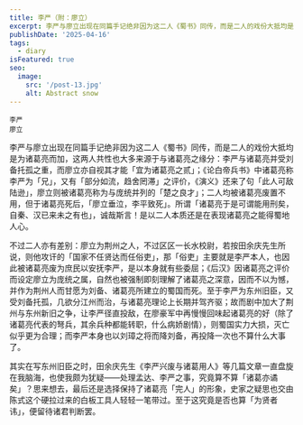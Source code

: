 ```yaml
---
title: 李严（附：廖立）
excerpt: 李严与廖立出现在同篇手记绝非因为这二人《蜀书》同传，而是二人的戏份大抵均是为诸葛亮而加，这两人共性也大多来源于与诸葛亮之缘分。
publishDate: '2025-04-16'
tags:
  - diary
isFeatured: true
seo:
  image:
    src: '/post-13.jpg'
    alt: Abstract snow
---
```



<div class="flex justify-evenly sm:flex-row flex-col">
  <div class="flex flex-col items-center">
    <RadarChart client:load data={[81, 53, 84, 80, 47]} maxValues={[100, 100, 100, 100, 100]} labels={['统御', '气运', '武勇', '智略', '魅力']} />
    <small class="indent-0">李严</small>
  </div>
  <div class="flex flex-col items-center">
    <RadarChart client:load data={[69, 42, 63, 96, 31]} maxValues={[100, 100, 100, 100, 100]} labels={['统御', '气运', '武勇', '智略', '魅力']} />
    <small class="indent-0">廖立</small>
  </div>
</div>

李严与廖立出现在同篇手记绝非因为这二人《蜀书》同传，而是二人的戏份大抵均是为诸葛亮而加，这两人共性也大多来源于与诸葛亮之缘分：李严与诸葛亮并受刘备托孤之重，而廖立亦自视其才能「宜为诸葛亮之贰」；《论白帝兵书》中诸葛亮称李严为「兄」，又有「部分如流，趋舍罔滞」之评价，《演义》还来了句「此人可敌陆逊」，廖立则被诸葛亮称为与庞统并列的「楚之良才」；二人均被诸葛亮废置不用，但于诸葛亮死后，「廖立垂泣，李平致死」。所谓「诸葛亮于是可谓能用刑矣，自秦、汉已来未之有也」，诚哉斯言！是以二人本质还是在表现诸葛亮之能得蜀地人心。

不过二人亦有差别：廖立为荆州之人，不过区区一长水校尉，若按田余庆先生所说，则他攻讦的「国家不任贤达而任俗吏」，那「俗吏」主要就是李严本人，也因此被诸葛亮废为庶民以安抚李严，是以本身就有些委屈；《后汉》因诸葛亮之评价而设定廖立为庞统之属，自然也被强制即刻理解了诸葛亮之深意，因而不以为憾，并作为荆州人而甘愿为刘备、诸葛亮所建立的蜀国而死。至于李严为东州旧臣，又受刘备托孤，几欲分江州而治，与诸葛亮理论上长期并驾齐驱；故而剧中加大了荆州与东州新旧之争，让李严径直投敌，在廖豪军中再慢慢回味起诸葛亮的好（除了诸葛亮代表的弩兵，其余兵种都能转职，什么病娇剧情），则蜀国实力大损，灭亡似乎更为合理；而李严本身也以刘璋之将而降刘备，再投降一次也不算什么大事了。

其实在写东州旧臣之时，田余庆先生《李严兴废与诸葛用人》等几篇文章一直盘旋在我脑海，也使我颇为犹疑——处理孟达、李严之事，究竟算不算「诸葛亦谲矣」？思来想去，最后还是选择保持了诸葛亮「完人」的形象，史家之疑思也交由陈式这个硬拉过来的白板工具人轻轻一笔带过。至于这究竟是否也算「为贤者讳」，便留待诸君判断罢。
